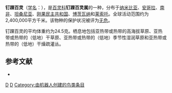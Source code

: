 {{noteTA|G1=unit}}
{{Speciesbox 
| taxon = Chersomanes albofasciata
| image = Spike-heeled Lark 001.jpg
| status = LC | status_system = IUCN3.1
| authority = {{link-en|弗雷德里克·德拉弗雷奈|Frédéric de Lafresnaye|Lafresnaye}}, 1836
| range_map = 
}}

'''钉踝百灵'''（[[学名|学名]]：{{lang|la|''Chersomanes albofasciata''}}），是[[百灵科|百灵科]]'''钉踝百灵属'''的一种，分布于[[纳米比亚|纳米比亚]]、[[安哥拉|安哥拉]]、[[南非|南非]]、[[坦桑尼亚|坦桑尼亚]]、[[刚果民主共和国|刚果民主共和国]]、[[博茨瓦纳|博茨瓦纳]]和[[莱索托|莱索托]]。全球活动范围约为2,400,000平方千米。该物种的保护状况被评为[[无危|无危]]。

钉踝百灵的平均体重约为24.5克。栖息地包括亚热带或热带的高海拔草原、亚热带或热带的（低地）干草原、亚热带或热带的（低地）季节性湿润草原和亚热带或热带的（低地）干燥疏灌丛。

== 参考文献 ==
{{commons category|Chersomanes albofasciata}}
*{{cite web|url=http://www.birdlife.org/datazone/speciesfactsheet.php?id=8130&m=0|title=Chersomanes albofasciata|publisher=[[国际鸟盟|BirdLife.org]]|accessdate=2011-06-27}}
{{Taxonbar|from=Q63671}}

[[Category:IUCN红色名录无危物种|D]]
[[Category:钉踝百灵属|D]]
[[Category:由机器人创建的鸟类条目|Category:由机器人创建的鸟类条目]]